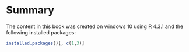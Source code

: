 # Summary




The content in this book was created on windows 10 using R 4.3.1 and the following installed packages:


```r
installed.packages()[, c(1,3)]
```

